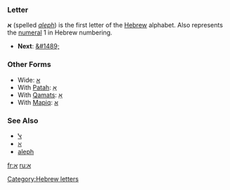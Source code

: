 ===Letter===
'''&#1488;''' (spelled ''[[aleph]]'') is the first letter of the [[Hebrew]] alphabet.
Also represents the [[numeral]] 1 in Hebrew numbering.

* '''Next''': [[&#1489;]]

===Other Forms===
*Wide: [[ﬡ]]
*With [[Patah]]: [[אַ]]
*With [[Qamats]]: [[אָ]]
*With [[Mapiq]]: [[אּ]]
===See Also===
*[[ﭏ]]
*[[ℵ]]
*[[aleph]]
[[Category:Hebrew letters]]

[[fr:א]]
[[ru:א]]